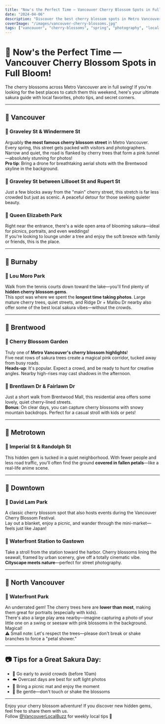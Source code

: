 ```yaml
---
title: "Now's the Perfect Time — Vancouver Cherry Blossom Spots in Full Bloom!"
date: "2024-04-06"
description: "Discover the best cherry blossom spots in Metro Vancouver, from famous streets to hidden gems. Complete guide with photo tips and local favorites."
coverImage: "/images/vancouver-cherry-blossoms.jpg"
tags: ["vancouver", "cherry-blossoms", "spring", "photography", "local-guide"]
---
```


# 🌸 Now's the Perfect Time — Vancouver Cherry Blossom Spots in Full Bloom!

The cherry blossoms across Metro Vancouver are in full swing! If you're looking for the best places to catch them this weekend, here's your ultimate sakura guide with local favorites, photo tips, and secret corners.

---

## 🌸 Vancouver

### 📍 Graveley St & Windermere St  
Arguably **the most famous cherry blossom street** in Metro Vancouver.  
Every spring, this street gets packed with visitors and photographers. Narrow and quiet, the road is flanked by cherry trees that form a pink tunnel—absolutely stunning for photos!  
**Pro tip**: Bring a drone for breathtaking aerial shots with the Brentwood skyline in the background.

### 📍 Graveley St between Lillooet St and Rupert St  
Just a few blocks away from the "main" cherry street, this stretch is far less crowded but just as scenic. A peaceful detour for those seeking quieter beauty.

### 📍 Queen Elizabeth Park  
Right near the entrance, there's a wide open area of blooming sakura—ideal for picnics, portraits, and even weddings!  
If you're looking to lounge under a tree and enjoy the soft breeze with family or friends, this is the place.

---

## 🌸 Burnaby

### 📍 Lou Moro Park  
Walk from the tennis courts down toward the lake—you'll find plenty of **hidden cherry blossom gems**.  
This spot was where we spent the **longest time taking photos**. Large mature cherry trees, quiet streets, and Ridge Dr + Malibu Dr nearby also offer some of the best local sakura vibes—without the crowds.

---

## 🌸 Brentwood

### 📍 Cherry Blossom Garden  
Truly one of **Metro Vancouver's cherry blossom highlights**!  
Five neat rows of sakura trees create a magical pink corridor, tucked away from busy roads.  
**Heads-up**: It's popular. Expect a crowd, and be ready to hunt for creative angles. Nearby high-rises may cast shadows in the afternoon.

### 📍 Brentlawn Dr & Fairlawn Dr  
Just a short walk from Brentwood Mall, this residential area offers some lovely, quiet cherry-lined streets.  
**Bonus**: On clear days, you can capture cherry blossoms with snowy mountain backdrops. Perfect for a casual stroll with kids or pets!

---

## 🌸 Metrotown

### 📍 Imperial St & Randolph St  
This hidden gem is tucked in a quiet neighborhood. With fewer people and less road traffic, you'll often find the ground **covered in fallen petals**—like a real-life anime scene.

---

## 🌸 Downtown

### 📍 David Lam Park  
A classic cherry blossom spot that also hosts events during the Vancouver Cherry Blossom Festival.  
Lay out a blanket, enjoy a picnic, and wander through the mini-market—feels just like Japan!

### 📍 Waterfront Station to Gastown  
Take a stroll from the station toward the harbor. Cherry blossoms lining the seawall, framed by urban scenery, give off a totally cinematic vibe.  
**Cityscape meets nature**—perfect for street photography.

---

## 🌸 North Vancouver

### 📍 Waterfront Park  
An underrated gem! The cherry trees here are **lower than most**, making them great for portraits (especially with kids).  
There's also a large play area nearby—imagine capturing a photo of your little one on a swing or seesaw with pink blossoms in the background. Magical!  
⚠️ Small note: Let's respect the trees—please don't break or shake branches to force a "petal shower."

---

## 📷 Tips for a Great Sakura Day:

- 🌅 Go early to avoid crowds (before 10am)
- ☁️ Overcast days are best for soft light photos
- 🧺 Bring a picnic mat and enjoy the moment
- 🌸 Be gentle—don't touch or shake the blossoms

---

Enjoy your cherry blossom adventure! If you discover new hidden gems, feel free to share them with us.  
Follow [@VancouverLocalBuzz](#) for weekly local tips 🌿 